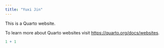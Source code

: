 ```yaml
---
title: "Yuxi Jin"
---
```


This is a Quarto website.

To learn more about Quarto websites visit <https://quarto.org/docs/websites>.

```r
1 + 1
```
